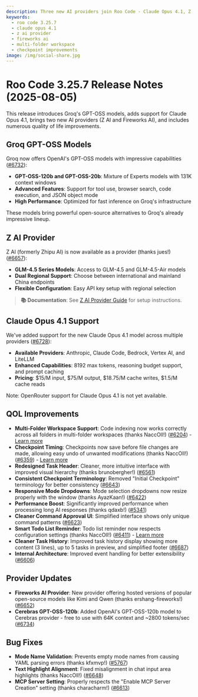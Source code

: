 ```yaml
---
description: Three new AI providers join Roo Code - Claude Opus 4.1, Z AI, and Fireworks AI - plus quality of life improvements and bug fixes.
keywords:
  - roo code 3.25.7
  - claude opus 4.1
  - z ai provider
  - fireworks ai
  - multi-folder workspace
  - checkpoint improvements
image: /img/social-share.jpg
---
```


# Roo Code 3.25.7 Release Notes (2025-08-05)

This release introduces Groq's GPT-OSS models, adds support for Claude Opus 4.1, brings two new AI providers (Z AI and Fireworks AI), and includes numerous quality of life improvements.

## Groq GPT-OSS Models

Groq now offers OpenAI's GPT-OSS models with impressive capabilities ([#6732](https://github.com/RooCodeInc/Roo-Code/pull/6732)):

- **GPT-OSS-120b and GPT-OSS-20b**: Mixture of Experts models with 131K context windows
- **Advanced Features**: Support for tool use, browser search, code execution, and JSON object mode
- **High Performance**: Optimized for fast inference on Groq's infrastructure

These models bring powerful open-source alternatives to Groq's already impressive lineup.

## Z AI Provider

Z AI (formerly Zhipu AI) is now available as a provider (thanks jues!) ([#6657](https://github.com/RooCodeInc/Roo-Code/pull/6657)):

- **GLM-4.5 Series Models**: Access to GLM-4.5 and GLM-4.5-Air models
- **Dual Regional Support**: Choose between international and mainland China endpoints
- **Flexible Configuration**: Easy API key setup with regional selection

> **📚 Documentation**: See [Z AI Provider Guide](/providers/zai) for setup instructions.

## Claude Opus 4.1 Support

We've added support for the new Claude Opus 4.1 model across multiple providers ([#6728](https://github.com/RooCodeInc/Roo-Code/pull/6728)):

- **Available Providers**: Anthropic, Claude Code, Bedrock, Vertex AI, and LiteLLM
- **Enhanced Capabilities**: 8192 max tokens, reasoning budget support, and prompt caching
- **Pricing**: $15/M input, $75/M output, $18.75/M cache writes, $1.5/M cache reads

Note: OpenRouter support for Claude Opus 4.1 is not yet available.

## QOL Improvements

* **Multi-Folder Workspace Support**: Code indexing now works correctly across all folders in multi-folder workspaces (thanks NaccOll!) ([#6204](https://github.com/RooCodeInc/Roo-Code/pull/6204)) - [Learn more](/features/codebase-indexing)
* **Checkpoint Timing**: Checkpoints now save before file changes are made, allowing easy undo of unwanted modifications (thanks NaccOll!) ([#6359](https://github.com/RooCodeInc/Roo-Code/pull/6359)) - [Learn more](/features/checkpoints)
* **Redesigned Task Header**: Cleaner, more intuitive interface with improved visual hierarchy (thanks brunobergher!) ([#6561](https://github.com/RooCodeInc/Roo-Code/pull/6561))
* **Consistent Checkpoint Terminology**: Removed "Initial Checkpoint" terminology for better consistency ([#6643](https://github.com/RooCodeInc/Roo-Code/pull/6643))
* **Responsive Mode Dropdowns**: Mode selection dropdowns now resize properly with the window (thanks AyazKaan!) ([#6422](https://github.com/RooCodeInc/Roo-Code/pull/6422))
* **Performance Boost**: Significantly improved performance when processing long AI responses (thanks qdaxb!) ([#5341](https://github.com/RooCodeInc/Roo-Code/pull/5341))
* **Cleaner Command Approval UI**: Simplified interface shows only unique command patterns ([#6623](https://github.com/RooCodeInc/Roo-Code/pull/6623))
* **Smart Todo List Reminder**: Todo list reminder now respects configuration settings (thanks NaccOll!) ([#6411](https://github.com/RooCodeInc/Roo-Code/pull/6411)) - [Learn more](/features/task-todo-list)
* **Cleaner Task History**: Improved task history display showing more content (3 lines), up to 5 tasks in preview, and simplified footer ([#6687](https://github.com/RooCodeInc/Roo-Code/pull/6687))
* **Internal Architecture**: Improved event handling for better extensibility ([#6606](https://github.com/RooCodeInc/Roo-Code/pull/6606))

## Provider Updates

* **Fireworks AI Provider**: New provider offering hosted versions of popular open-source models like Kimi and Qwen (thanks ershang-fireworks!) ([#6652](https://github.com/RooCodeInc/Roo-Code/pull/6652))
* **Cerebras GPT-OSS-120b**: Added OpenAI's GPT-OSS-120b model to Cerebras provider - free to use with 64K context and ~2800 tokens/sec ([#6734](https://github.com/RooCodeInc/Roo-Code/pull/6734))

## Bug Fixes

* **Mode Name Validation**: Prevents empty mode names from causing YAML parsing errors (thanks kfxmvp!) ([#5767](https://github.com/RooCodeInc/Roo-Code/pull/5767))
* **Text Highlight Alignment**: Fixed misalignment in chat input area highlights (thanks NaccOll!) ([#6648](https://github.com/RooCodeInc/Roo-Code/pull/6648))
* **MCP Server Setting**: Properly respects the "Enable MCP Server Creation" setting (thanks characharm!) ([#6613](https://github.com/RooCodeInc/Roo-Code/pull/6613))